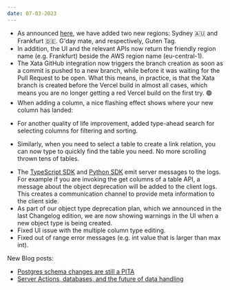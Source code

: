 ```yaml
---
date: 07-03-2023
---
```


- As announced [here](https://xata.io/blog/new-regions_sydney-frankfurt), we have added two new regions: Sydney 🇦🇺 and Frankfurt 🇩🇪. G'day mate, and respectively, Guten Tag.
- In addition, the UI and the relevant APIs now return the friendly region name (e.g. Frankfurt) beside the AWS region name (eu-central-1).
- The Xata GitHub integration now triggers the branch creation as soon as a commit is pushed to a new branch, while before it was waiting for the Pull Request to be open. What this means, in practice, is that the Xata branch is created before the Vercel build in almost all cases, which means you are no longer getting a red Vercel build on the first try. 🟢
- When adding a column, a nice flashing effect shows where your new column has landed:

<ArticleVideo 
    platform="html" 
    src="https://github.com/xataio/mdx-changelog/raw/main/images/add_column_flash.mp4" 
    width="1024"
    height="574"
/>

- For another quality of life improvement, added type-ahead search for selecting columns for filtering and sorting. 

<ArticleVideo 
    platform="html" 
    src="https://github.com/xataio/mdx-changelog/raw/main/images/link_column_select.mp4" 
    width="1024"
    height="392"
/>

- Similarly, when you need to select a table to create a link relation, you can now type to quickly find the table you need. No more scrolling thrown tens of tables.

<ArticleVideo 
    platform="html" 
    src="https://github.com/xataio/mdx-changelog/raw/main/images/link_column_select.mp4" 
    width="1024"
    height="574"
/>

- The [TypeScript SDK](https://github.com/xataio/client-ts) and [Python SDK](https://github.com/xataio/xata-py) emit server messages to the logs. For example if you are invoking the get columns of a table API, a message about the object deprecation will be added to the client logs. This creates a communication channel to provide meta information to the client side.
- As part of our object type deprecation plan, which we announced in the last Changelog edition, we are now showing warnings in the UI when a new object type is being created.
- Fixed UI issue with the multiple column type editing.
- Fixed out of range error messages (e.g. int value that is larger than max int).

New Blog posts:

- [Postgres schema changes are still a PITA](https://xata.io/blog/postgres-schema-changes-pita)
- [Server Actions, databases, and the future of data handling](https://xata.io/blog/server-actions-data-handling)